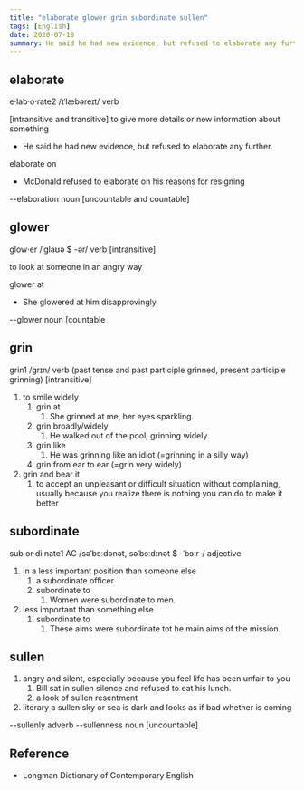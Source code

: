 ```yaml
---
title: "elaborate glower grin subordinate sullen"
tags: [English]
date: 2020-07-18
summary: He said he had new evidence, but refused to elaborate any further.
---
```


## elaborate

e·lab·o·rate2 /ɪˈlæbəreɪt/ verb

[intransitive and transitive] to give more details or new information about
something

- He said he had new evidence, but refused to elaborate any further.

elaborate on

- McDonald refused to elaborate on his reasons for resigning

--elaboration noun [uncountable and countable]

## glower

glow·er /ˈɡlaʊə $ -ər/ verb [intransitive]

to look at someone in an angry way

glower at

- She glowered at him disapprovingly.

--glower noun [countable

## grin

grin1 /ɡrɪn/ verb (past tense and past participle grinned, present participle
grinning) [intransitive]

1. to smile widely
   1. grin at
      1. She grinned at me, her eyes sparkling.
   2. grin broadly/widely
      1. He walked out of the pool, grinning widely.
   3. grin like
      1. He was grinning like an idiot (=grinning in a silly way)
   4. grin from ear to ear (=grin very widely)
2. grin and bear it
   1. to accept an unpleasant or difficult situation without complaining,
      usually because you realize there is nothing you can do to make it better

## subordinate

sub·or·di·nate1 AC /səˈbɔːdənət, səˈbɔːdɪnət $ -ˈbɔːr-/ adjective

1. in a less important position than someone else
   1. a subordinate officer
   2. subordinate to
      1. Women were subordinate to men.
2. less important than something else
   1. subordinate to
      1. These aims were subordinate tot he main aims of the mission.

## sullen

1. angry and silent, especially because you feel life has been unfair to you
   1. Bill sat in sullen silence and refused to eat his lunch.
   2. a look of sullen resentment
2. literary a sullen sky or sea is dark and looks as if bad whether is coming

--sullenly adverb
--sullenness noun [uncountable]

## Reference

- Longman Dictionary of Contemporary English
